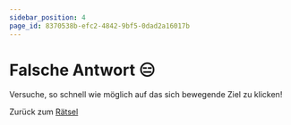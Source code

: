 ```yaml
---
sidebar_position: 4
page_id: 8370538b-efc2-4842-9bf5-0dad2a16017b
---
```



# Falsche Antwort 😑

Versuche, so schnell wie möglich auf das sich bewegende Ziel zu klicken!

<Game2 />

Zurück zum [Rätsel](https://mint-26e.gbsl.website/vlryak)